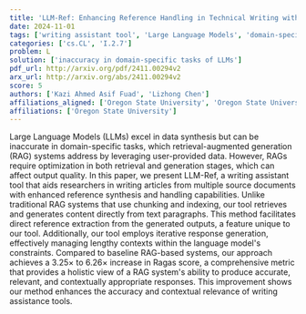 ```yaml
---
title: 'LLM-Ref: Enhancing Reference Handling in Technical Writing with Large Language Models'
date: 2024-11-01
tags: ['writing assistant tool', 'Large Language Models', 'domain-specific tasks', 'retrieval-augmented generation', 'accuracy', 'Ragas score', 'contextual relevance', 'data synthesis', 'reference handling', 'iterative response generation']
categories: ['cs.CL', 'I.2.7']
problem: L
solution: ['inaccuracy in domain-specific tasks of LLMs']
pdf_url: http://arxiv.org/pdf/2411.00294v2
arx_url: http://arxiv.org/abs/2411.00294v2
score: 5
authors: ['Kazi Ahmed Asif Fuad', 'Lizhong Chen']
affiliations_aligned: ['Oregon State University', 'Oregon State University']
affiliations: ['Oregon State University']
---
```



Large Language Models (LLMs) excel in data synthesis but can be inaccurate in domain-specific tasks, which retrieval-augmented generation (RAG) systems address by leveraging user-provided data. However, RAGs require optimization in both retrieval and generation stages, which can affect output quality. In this paper, we present LLM-Ref, a writing assistant tool that aids researchers in writing articles from multiple source documents with enhanced reference synthesis and handling capabilities. Unlike traditional RAG systems that use chunking and indexing, our tool retrieves and generates content directly from text paragraphs. This method facilitates direct reference extraction from the generated outputs, a feature unique to our tool. Additionally, our tool employs iterative response generation, effectively managing lengthy contexts within the language model's constraints. Compared to baseline RAG-based systems, our approach achieves a $3.25\times$ to $6.26\times$ increase in Ragas score, a comprehensive metric that provides a holistic view of a RAG system's ability to produce accurate, relevant, and contextually appropriate responses. This improvement shows our method enhances the accuracy and contextual relevance of writing assistance tools.